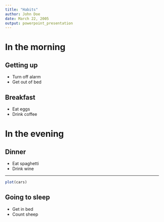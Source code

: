 ```yaml
---
title: "Habits"
author: John Doe
date: March 22, 2005
output: powerpoint_presentation
---
```


# In the morning

## Getting up
<div class = "red">
- Turn off alarm
- Get out of bed
</div>
## Breakfast

- Eat eggs
- Drink coffee

# In the evening

## Dinner

- Eat spaghetti
- Drink wine

---

```r
plot(cars)
```

## Going to sleep

- Get in bed
- Count sheep